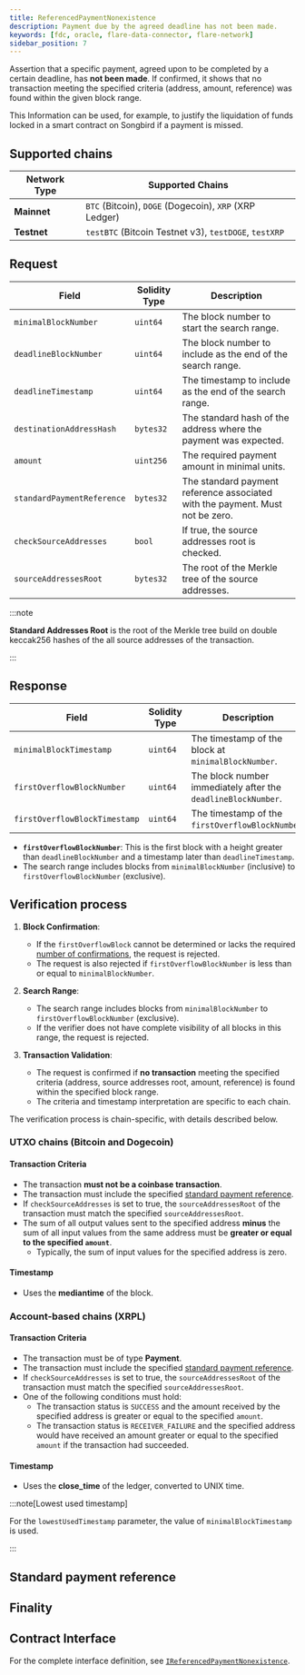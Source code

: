 ```yaml
---
title: ReferencedPaymentNonexistence
description: Payment due by the agreed deadline has not been made.
keywords: [fdc, oracle, flare-data-connector, flare-network]
sidebar_position: 7
---
```



Assertion that a specific payment, agreed upon to be completed by a certain deadline, has **not been made**. If confirmed, it shows that no transaction meeting the specified criteria (address, amount, reference) was found within the given block range.

This Information can be used, for example, to justify the liquidation of funds locked in a smart contract on Songbird if a payment is missed.

## Supported chains

| Network Type | Supported Chains                                       |
| ------------ | ------------------------------------------------------ |
| **Mainnet**  | `BTC` (Bitcoin), `DOGE` (Dogecoin), `XRP` (XRP Ledger) |
| **Testnet**  | `testBTC` (Bitcoin Testnet v3), `testDOGE`, `testXRP`  |

## Request

| Field                      | Solidity Type | Description                                                                   |
| -------------------------- | ------------- | ----------------------------------------------------------------------------- |
| `minimalBlockNumber`       | `uint64`      | The block number to start the search range.                                   |
| `deadlineBlockNumber`      | `uint64`      | The block number to include as the end of the search range.                   |
| `deadlineTimestamp`        | `uint64`      | The timestamp to include as the end of the search range.                      |
| `destinationAddressHash`   | `bytes32`     | The standard hash of the address where the payment was expected.              |
| `amount`                   | `uint256`     | The required payment amount in minimal units.                                 |
| `standardPaymentReference` | `bytes32`     | The standard payment reference associated with the payment. Must not be zero. |
| `checkSourceAddresses`     | `bool`        | If true, the source addresses root is checked.                                |
| `sourceAddressesRoot`      | `bytes32`     | The root of the Merkle tree of the source addresses.                          |

:::note

**Standard Addresses Root** is the root of the Merkle tree build on double keccak256 hashes of the all source addresses of the transaction.

:::

## Response

| Field                         | Solidity Type | Description                                                   |
| ----------------------------- | ------------- | ------------------------------------------------------------- |
| `minimalBlockTimestamp`       | `uint64`      | The timestamp of the block at `minimalBlockNumber`.           |
| `firstOverflowBlockNumber`    | `uint64`      | The block number immediately after the `deadlineBlockNumber`. |
| `firstOverflowBlockTimestamp` | `uint64`      | The timestamp of the `firstOverflowBlockNumber`.              |

- **`firstOverflowBlockNumber`**: This is the first block with a height greater than `deadlineBlockNumber` and a timestamp later than `deadlineTimestamp`.
- The search range includes blocks from `minimalBlockNumber` (inclusive) to `firstOverflowBlockNumber` (exclusive).

## Verification process

1. **Block Confirmation**:

   - If the `firstOverflowBlock` cannot be determined or lacks the required [number of confirmations](#finality), the request is rejected.
   - The request is also rejected if `firstOverflowBlockNumber` is less than or equal to `minimalBlockNumber`.

2. **Search Range**:

   - The search range includes blocks from `minimalBlockNumber` to `firstOverflowBlockNumber` (exclusive).
   - If the verifier does not have complete visibility of all blocks in this range, the request is rejected.

3. **Transaction Validation**:
   - The request is confirmed if **no transaction** meeting the specified criteria (address, source addresses root, amount, reference) is found within the specified block range.
   - The criteria and timestamp interpretation are specific to each chain.

The verification process is chain-specific, with details described below.

### UTXO chains (Bitcoin and Dogecoin)

#### Transaction Criteria

- The transaction **must not be a coinbase transaction**.
- The transaction must include the specified [standard payment reference](#standard-payment-reference).
- If `checkSourceAddresses` is set to true, the `sourceAddressesRoot` of the transaction must match the specified `sourceAddressesRoot`.
- The sum of all output values sent to the specified address **minus** the sum of all input values from the same address must be **greater or equal to the specified `amount`**.
  - Typically, the sum of input values for the specified address is zero.

#### Timestamp

- Uses the **mediantime** of the block.

### Account-based chains (XRPL)

#### Transaction Criteria

- The transaction must be of type **Payment**.
- The transaction must include the specified [standard payment reference](#standard-payment-reference).
- If `checkSourceAddresses` is set to true, the `sourceAddressesRoot` of the transaction must match the specified `sourceAddressesRoot`.
- One of the following conditions must hold:
  - The transaction status is `SUCCESS` and the amount received by the specified address is greater or equal to the specified `amount`.
  - The transaction status is `RECEIVER_FAILURE` and the specified address would have received an amount greater or equal to the specified `amount` if the transaction had succeeded.

#### Timestamp

- Uses the **close_time** of the ledger, converted to UNIX time.

:::note[Lowest used timestamp]

For the `lowestUsedTimestamp` parameter, the value of `minimalBlockTimestamp` is used.

:::

## Standard payment reference

<StandardPaymentReference />

## Finality

<Finality />

## Contract Interface

For the complete interface definition, see [`IReferencedPaymentNonexistence`](/fdc/reference/IReferencedPaymentNonexistence.mdx).
